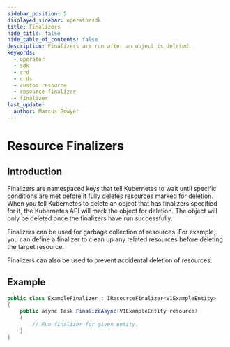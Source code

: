 ```yaml
---
sidebar_position: 5
displayed_sidebar: operatorsdk
title: Finalizers
hide_title: false
hide_table_of_contents: false
description: Finalizers are run after an object is deleted.
keywords:
  - operator
  - sdk
  - crd
  - crds
  - custom resource
  - resource finalizer
  - finalizer
last_update:
  author: Marcus Bowyer
---
```


# Resource Finalizers

## Introduction

Finalizers are namespaced keys that tell Kubernetes to wait until specific
conditions are met before it fully deletes resources marked for deletion. When
you tell Kubernetes to delete an object that has finalizers specified for it,
the Kubernetes API will mark the object for deletion. The object will only be
deleted once the finalizers have run successfully.

Finalizers can be used for garbage collection of resources. For example, you can
define a finalizer to clean up any related resources before deleting the target
resource.

Finalizers can also be used to prevent accidental deletion of resources.

## Example

```csharp
public class ExampleFinalizer : IResourceFinalizer<V1ExampleEntity>
{
    public async Task FinalizeAsync(V1ExampleEntity resource)
    {
        // Run finalizer for given entity.
    }
}
```
